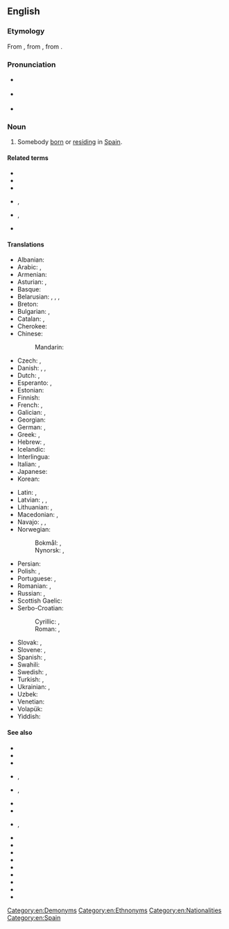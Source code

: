 ==English==

===Etymology===
From {{etyl|enm|en}} {{m|enm|Spaignarde}}, from {{etyl|fro|en}} {{m|fro|Espaignard}}, from {{m|fro|Espaigne}}.

===Pronunciation===
* {{a|RP}} {{IPA|/ˈspæn.jəd/|lang=en}}
* {{a|GA|CA}} {{IPA|/ˈspæn.jɚd/|lang=en}}
* {{audio|en-us-Spaniard.ogg|Audio (US)|lang=en}}

===Noun===
{{en-noun}}

# Somebody [[born]] or [[reside|residing]] in [[Spain]].

====Related terms====
* {{l|en|Spain}}
* {{l|en|spaniel}}
* {{l|en|Spanish}}
* {{l|en|Spanishisation}}, {{l|en|Spanishization}}
* {{l|en|Spanishise}}, {{l|en|Spanishize}}
* {{l|en|Spanishness}}

====Translations====
{{trans-top|somebody from Spain}}
* Albanian: {{t+|sq|spanjoll|m}}
* Arabic: {{t|ar|إِسْبَانِيّ|m}}, {{t+|ar|إِسْبَانِيَّة|f}}
* Armenian: {{t+|hy|իսպանացի}}
* Asturian: {{t+|ast|español|m}}, {{t+|ast|española|f}}
* Basque: {{t+|eu|espainiar}}
* Belarusian: {{t|be|іспа́нец|m}}, {{t|be|іспа́нка|f}}, {{t|be|гішпа́нец|m}}, {{t|be|гішпа́нка|f}} {{qualifier|Taraškevica}}
* Breton: {{t|br|Spagnol|m}}
* Bulgarian: {{t|bg|испа́нец|m}}, {{t|bg|испа́нка|f}}
* Catalan: {{t+|ca|espanyol|m}}, {{t+|ca|espanyola|f}}
* Cherokee: {{t|chr|ᎠᏍᏆᏂ}}
* Chinese:
*: Mandarin: {{t+|cmn|西班牙人|tr=Xībānyárén|sc=Hani}}
* Czech: {{t+|cs|Španěl|m}}, {{t+|cs|Španělka|f}}
* Danish: {{t+|da|spanier|c}}, {{t+|da|spaniol|c}} {{qualifier|archaic}}, {{t|da|spanioler|c}} {{qualifier|archaic}}
* Dutch: {{t+|nl|Spanjaard|m}}, {{t+|nl|Spaanse|f}}
* Esperanto: {{t+|eo|hispano}}, {{t|eo|hispanino}}
* Estonian: {{t|et|hispaanlane}}
* Finnish: {{t+|fi|espanjalainen}}
* French: {{t+|fr|Espagnol|m}}, {{t+|fr|Espagnole|f}}
* Galician: {{t+|gl|español|m}}, {{t|gl|española|f}}
* Georgian: {{t|ka|ესპანელი}}
* German: {{t+|de|Spanier|m}}, {{t+|de|Spanierin|f}}
* Greek: {{t+|el|Ισπανός|m}}, {{t+|el|Ισπανίδα|f}}
* Hebrew: {{t+|he|סְפָרַדִּי|m|tr=s'faradí}}, {{t|he|ספרדיה|f|tr=s'faradiia}}
* Icelandic: {{t|is|Spánverji|m}}
* Interlingua: {{t+|ia|espaniol}}
* Italian: {{t+|it|spagnolo|m}}, {{t+|it|spagnola|f}}
* Japanese: {{t+|ja|スペイン人|tr=スペインじん, supeinjin}}
* Korean: {{t|ko|[[스페인]] [[사람]]}}
{{trans-mid}}
* Latin: {{t|la|hispānus|m|alt=Hispānus}}, {{t|la|hispāna|f|alt=Hispāna}}
* Latvian: {{t|lv|spānis|m}}, {{t|lv|spānietis|m}}, {{t|lv|spāniete|f}}
* Lithuanian: {{t+|lt|ispanas|m}}, {{t+|lt|ispanė|f}}
* Macedonian: {{t|mk|Шпанец|m}}, {{t|mk|Шпанка|f}}
* Navajo: {{t|nv|Dibé diníí dinéʼiʼ}}, {{t|nv|Naakaiiłbáhí}}, {{t|nv|Tó wónaanídę́ę́ʼ naakaiiłbáhí}}
* Norwegian:
*: Bokmål: {{t+|nb|spanjol|m}}, {{t|nb|spanier|m}}
*: Nynorsk: {{t+|nn|spanjol|m}}, {{t+|nn|spaniar|m}}
* Persian: {{t+|fa|اسپانیولی|tr=espâniyoli}}
* Polish: {{t+|pl|Hiszpan|m-pr}}, {{t+|pl|Hiszpanka|f}}
* Portuguese: {{t+|pt|espanhol|m}}, {{t+|pt|espanhola|f}}
* Romanian: {{t+|ro|spaniol|m}}, {{t+|ro|spaniolă|f}}
* Russian: {{t+|ru|испа́нец|m}}, {{t+|ru|испа́нка|f}}
* Scottish Gaelic: {{t|gd|Spàinneach|m}}
* Serbo-Croatian:
*: Cyrillic: {{t|sh|Шпањо́лац|m}} {{qualifier|Croatia}}, {{t|sh|Шпа́нац|m}} {{qualifier|Bosnia, Serbia}}
*: Roman: {{t+|sh|Španjólac|m}} {{qualifier|Croatian}}, {{t+|sh|Špánac|m}} {{qualifier|Bosnia, Serbia}}
* Slovak: {{t|sk|Španiel|m}}, {{t|sk|Španielka|f}}
* Slovene: {{t+|sl|Špánec|m}}, {{t|sl|Špánka|f}}
* Spanish: {{t+|es|español|m}}, {{t+|es|española|f}}
* Swahili: {{t+|sw|Mhispania}}
* Swedish: {{t+|sv|spanjor|c}} {{qualifier|male}}, {{t+|sv|spanjorska|c}} {{qualifier|female}}
* Turkish: {{t+|tr|İspanyol}}, {{t|tr|İspanyalı}}
* Ukrainian: {{t|uk|іспа́нець|m}}, {{t|uk|іспа́нка|f}}
* Uzbek: {{t+|uz|ispan}}
* Venetian: {{t+|vec|spagnòƚo|m}}
* Volapük: {{t+|vo|Spanyänan}}
* Yiddish: {{t|yi|שפּאַניער|m}}
{{trans-bottom}}

====See also====
* {{l|en|Hispanic}}
* {{l|en|Hispanicism}}
* {{l|en|Hispanicity}}
* {{l|en|Hispanicise}}, {{l|en|Hispanicize}}
* {{l|en|Hispanicisation}}, {{l|en|Hispanicization}}
* {{l|en|Hispanist}}
* {{l|en|Hispano}}
* {{l|en|Hispano-}}, {{l|en|hispano-}}
* {{l|en|Hispanophile}}
* {{l|en|Hispanophilia}}
* {{l|en|Hispanophilic}}
* {{l|en|Hispanophobe}}
* {{l|en|Hispanophobia}}
* {{l|en|Hispanophobic}}
* {{l|en|Hispanophone}}
* {{l|en|Hispanophone Caribbean}}
* {{l|en|Hispanophonia}}

[[Category:en:Demonyms]]
[[Category:en:Ethnonyms]]
[[Category:en:Nationalities]]
[[Category:en:Spain]]